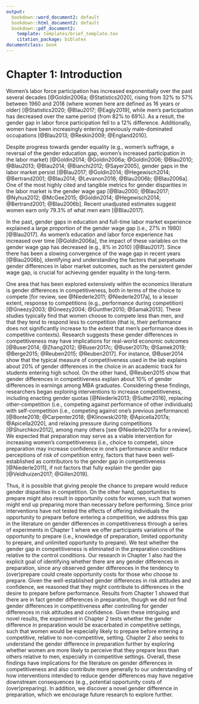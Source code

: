 ```yaml
---
output:
  bookdown::word_document2: default
  bookdown::html_document2: default
  bookdown::pdf_document2:
    template: templates/brief_template.tex
    citation_package: biblatex
documentclass: book
---
```


# Chapter 1: Introduction 

```{=tex}
\adjustmtc
\markboth{Introduction}{}
```

Women's labor force participation has increased exponentially over the past several decades [@Goldin2006a; @Statistics2020], rising from 32% to 57% between 1960 and 2018 (where women here are defined as 16 years or older) [@Statistics2020; @Blau2017; @Eagly2019], while men's participation has decreased over the same period (from 82% to 69%). As a result, the gender gap in labor force participation fell to a 12% difference. Additionally, women have been increasingly entering previously male-dominated occupations [@Blau2013; @Reskin2009; @England2010].

Despite progress towards gender equality (e.g., women's suffrage, a reversal of the gender education gap, women's increased participation in the labor market) [@Goldin2014; @Goldin2006a; @Goldin2006; @Blau2010; @Blau2013; @Blau2014; @Bianchi2012; @Sayer2005], gender gaps in the labor market persist [@Blau2017; @Goldin2014; @Hegewisch2014; @Bertrand2001; @Blau2014; @Levanon2016; @Blau2006b; @Blau2006a]. One of the most highly cited and tangible metrics for gender disparities in the labor market is the gender wage gap [@Blau2000; @Blau2017; @Nyhus2012; @McGee2015; @Goldin2014; @Hegewisch2014; @Bertrand2001; @Blau2006b]. Recent unadjusted estimates suggest women earn only 79.3% of what men earn [@Blau2017]. 

In the past, gender gaps in education and full-time labor market experience explained a large proportion of the gender wage gap (i.e., 27% in 1980) [@Blau2017]. As women's education and labor force experience has increased over time [@Goldin2006a], the impact of these variables on the gender wage gap has decreased (e.g., 8% in 2010) [@Blau2017]. Since there has been a slowing convergence of the wage gap in recent years [@Blau2006b], identifying and understanding the factors that perpetuate gender differences in labor market outcomes, such as the persistent gender wage gap, is crucial for achieving gender equality in the long-term. 

One area that has been explored extensively within the economics literature is gender differences in competitiveness, both in terms of the choice to compete [for review, see @Niederle2011; @Niederle2017a], to a lesser extent, response to competitions (e.g., performance during competition) [@Gneezy2003; @Gneezy2004; @Gunther2010; @Samak2013]. These studies typically find that women choose to compete less than men, and that they tend to respond less to competition (that is, their performance does not significantly increase to the extent that men's performance does in competitive contexts). Research suggests these gender differences in competitiveness may have implications for real-world economic outcomes [@Buser2014; @Zhang2012; @Buser2017c; @Buser2017b; @Samek2019; @Berge2015; @Reuben2015; @Reuben2017]. For instance, @Buser2014 show that the typical measure of competitiveness used in the lab explains about 20% of gender differences in the choice in an academic track for students entering high school. On the other hand, @Reuben2015 show that gender differences in competitiveness explain about 10% of gender differences in earnings among MBA graduates. Considering these findings, researchers began exploring interventions to increase competitiveness, including enacting gender quotas [@Niederle2013; @Sutter2016], replacing other-competition (i.e., competing against performance of other individuals) with self-competition (i.e., competing against one's previous performance) [@Bonte2018; @Carpenter2018; @Klinowski2019; @Apicella2017a; @Apicella2020], and relaxing pressure during competitions [@Shurchkov2012], among many others [see @Niederle2017a for a review]. We expected that preparation may serve as a viable intervention for increasing women's competitiveness (i.e., choice to compete), since preparation may increase confidence in one's performance and/or reduce perceptions of risk of competition entry, factors that have been well-established as contributors to the gender gap in competitiveness [@Niederle2011], if not factors that fully explain the gender gap [@Veldhuizen2017; @Gillen2019]. 

Thus, it is possible that giving people the chance to prepare would reduce gender disparities in competition. On the other hand, opportunities to prepare might also result in opportunity costs for women, such that women might end up preparing more than necessary before performing. Since prior interventions have not tested the effects of offering individuals the opportunity to prepare before entering a competition, we address this gap in the literature on gender differences in competitiveness through a series of experiments in Chapter 1 where we offer participants variations of the opportunity to prepare (i.e., knowledge of preparation, limited opportunity to prepare, and unlimited opportunity to prepare). We test whether the gender gap in competitiveness is eliminated in the preparation conditions relative to the control conditions. Our research in Chapter 1 also had the explicit goal of identifying whether there are any gender differences in preparation, since any observed gender differences in the tendency to (over)prepare could create opportunity costs for those who choose to prepare. Given the well-established gender differences in risk attitudes and confidence, we reasoned that they might contribute to differences in the desire to prepare before performance. Results from Chapter 1 showed that there are in fact gender differences in preparation, though we did not find gender differences in competitiveness after controlling for gender differences in risk attitudes and confidence. Given these intriguing and novel results, the experiment in Chapter 2 tests whether the gender difference in preparation would be exacerbated in competitive settings, such that women would be especially likely to prepare before entering a competitive, relative to non-competitive, setting. Chapter 2 also seeks to understand the gender difference in preparation further by exploring whether women are more likely to perceive that they prepare less than others relative to men, especially in competitive settings. Overall, these findings have implications for the literature on gender differences in competitiveness and also contribute more generally to our understanding of how interventions intended to reduce gender differences may have negative downstream consequences (e.g., potential opportunity costs of (over)preparing). In addition, we discover a novel gender difference in preparation, which we encourage future research to explore further. 